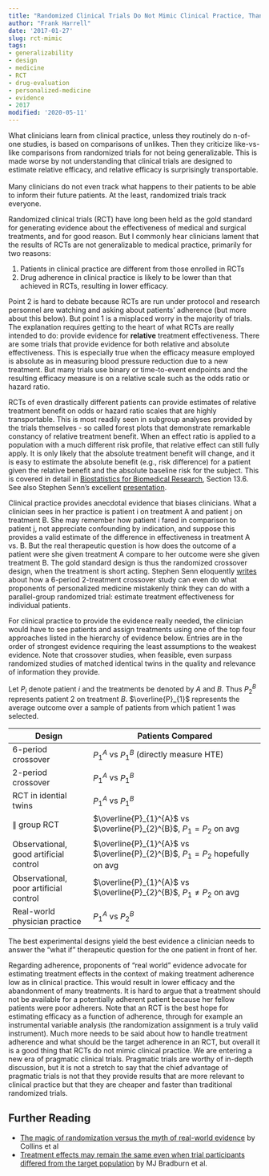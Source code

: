 ```yaml
---
title: "Randomized Clinical Trials Do Not Mimic Clinical Practice, Thank Goodness"
author: "Frank Harrell"
date: '2017-01-27'
slug: rct-mimic
tags:
- generalizability
- design
- medicine
- RCT
- drug-evaluation
- personalized-medicine
- evidence
- 2017
modified: '2020-05-11'
---
```

<p class='rquote'>
What clinicians learn from clinical practice, unless they routinely do n-of-one studies, is based on comparisons of unlikes.  Then they criticize like-vs-like comparisons from randomized trials for not being generalizable.  This is made worse by not understanding that clinical trials are designed to estimate relative efficacy, and relative efficacy is surprisingly transportable.
<br><br>
Many clinicians do not even track what happens to their patients to be able to inform their future patients.  At the least, randomized trials track everyone.
</p>

Randomized clinical trials (RCT) have long been held as the gold standard for
generating evidence about the effectiveness of medical and surgical
treatments, and for good reason.  But I commonly hear clinicians lament
that the results of RCTs are not generalizable to medical practice,
primarily for two reasons:

1.  Patients in clinical practice are different from those enrolled in
    RCTs
2.  Drug adherence in clinical practice is likely to be lower than that
    achieved in RCTs, resulting in lower efficacy.

Point 2 is hard to debate because RCTs are run under protocol and
research personnel are watching and asking about patients' adherence
(but more about this below).  But point 1 is a misplaced worry in the
majority of trials.  The explanation requires getting to the heart of
what RCTs are really intended to do: provide evidence for **relative**
treatment effectiveness.  There are some trials that provide evidence
for both relative and absolute effectiveness.   This is especially true
when the efficacy measure employed is absolute as in measuring blood
pressure reduction due to a new treatment.  But many trials use binary
or time-to-event endpoints and the resulting efficacy measure is on a
relative scale such as the odds ratio or hazard ratio.

RCTs of even drastically different patients can provide estimates of
relative treatment benefit on odds or hazard ratio scales that are
highly transportable.  This is most readily seen in subgroup analyses
provided by the trials themselves - so called forest plots that
demonstrate remarkable constancy of relative treatment benefit.  When an
effect ratio is applied to a population with a much different risk
profile, that relative effect can still fully apply.  It is only likely
that the absolute treatment benefit will change, and it is easy to
estimate the absolute benefit (e.g., risk difference) for a patient
given the relative benefit and the absolute baseline risk for the
subject.   This is covered in detail in [Biostatistics for Biomedical
Research](https://hbiostat.org/doc/bbr.pdf), Section 13.6.  See also Stephen Senn's excellent [presentation](https://www.slideshare.net/StephenSenn1/real-world-modified).

Clinical practice provides anecdotal evidence that biases clinicians.
 What a clinician sees in her practice is patient i on treatment A and
patient j on treatment B.  She may remember how patient i fared in
comparison to patient j, not appreciate confounding by indication, and
suppose this provides a valid estimate of the difference in
effectiveness in treatment A vs. B.  But the real therapeutic question
is how does the outcome of a patient were she given treatment A compare
to her outcome were she given treatment B.  The gold standard design is
thus the randomized crossover design, when the treatment is short
acting.  Stephen Senn eloquently
[writes](http://onlinelibrary.wiley.com/doi/10.1002/sim.6739/abstract) about
how a 6-period 2-treatment crossover study can even do what proponents
of personalized medicine mistakenly think they can do with a
parallel-group randomized trial: estimate treatment effectiveness for
individual patients.

For clinical practice to provide the evidence really needed, the
clinician would have to see patients and assign treatments using one of
the top four approaches listed in the hierarchy of evidence below.
Entries are in the order of strongest evidence requiring the least
assumptions to the weakest evidence. Note that crossover studies, when
feasible, even surpass randomized studies of matched identical twins in
the quality and relevance of information they provide.

Let $P_{i}$ denote patient $i$ and the treatments be denoted by $A$
and $B$.  Thus $P_{2}^{B}$ represents patient 2 on treatment $B$.
$\overline{P}_{1}$ represents the average outcome over a sample of
patients from which patient 1 was selected.

| Design | Patients Compared 
-------- | ----------------- 
6-period crossover | $P_{1}^{A}$ vs $P_{1}^{B}$ (directly measure HTE)
2-period crossover | $P_{1}^{A}$ vs $P_{1}^{B}$
RCT in idential twins | $P_{1}^{A}$ vs $P_{1}^{B}$
$\parallel$ group RCT | $\overline{P}_{1}^{A}$ vs $\overline{P}_{2}^{B}$,  $P_{1}=P_{2}$ on avg
Observational, good artificial control | $\overline{P}_{1}^{A}$ vs  $\overline{P}_{2}^{B}$, $P_{1}=P_{2}$ hopefully on avg
Observational, poor artificial control | $\overline{P}_{1}^{A}$ vs $\overline{P}_{2}^{B}$, $P_{1}\neq P_{2}$ on avg
Real-world physician practice | $P_{1}^{A}$ vs $P_{2}^{B}$

The best experimental designs yield the best evidence a clinician needs
to answer the "what if" therapeutic question for the one patient in
front of her.

Regarding adherence, proponents of "real world" evidence advocate for
estimating treatment effects in the context of making treatment
adherence low as in clinical practice. This would result in lower
efficacy and the abandonment of many treatments. It is hard to argue
that a treatment should not be available for a potentially adherent
patient because her fellow patients were poor adherers. Note that an RCT
is the best hope for estimating efficacy as a function of adherence,
through for example an instrumental variable analysis (the randomization
assignment is a truly valid instrument). Much more needs to be said
about how to handle treatment adherence and what should be the target
adherence in an RCT, but overall it is a good thing that RCTs do not
mimic clinical practice.  We are entering a new era of pragmatic
clinical trials.  Pragmatic trials are worthy of in-depth discussion,
but it is not a stretch to say that the chief advantage of pragmatic
trials is not that they provide results that are more relevant to
clinical practice but that they are cheaper and faster than traditional
randomized trials.

## Further Reading

* [The magic of randomization versus the myth of real-world evidence](https://www.nejm.org/doi/full/10.1056/NEJMsb1901642) by Collins et al
* [Treatment effects may remain the same even when trial participants differed from the target population](https://www.jclinepi.com/article/S0895-4356(19)30818-2/pdf) by MJ Bradburn et al.
